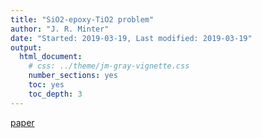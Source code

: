 ```yaml
---
title: "SiO2-epoxy-TiO2 problem"
author: "J. R. Minter"
date: "Started: 2019-03-19, Last modified: 2019-03-19"
output:
  html_document:
    # css: ../theme/jm-gray-vignette.css
    number_sections: yes
    toc: yes
    toc_depth: 3
---
```






[paper](https://www.sciencedirect.com/science/article/abs/pii/S0009254118302304)

